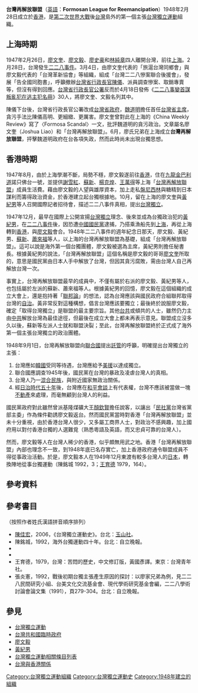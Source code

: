 {{Infobox political party
|name          = 台灣再解放聯盟<br>Formosan League for Reemancipation
|lang1         =
|name_lang1    =
|logo          = 
|colorcode     =     blue
|leader        = [[廖文毅|廖文毅]]
|chairperson   = 
|general_secretary = 
|secretary_general = 
|presidium     = 
|foundation    =    {{start date|1947|06}}（[[上海市_(中華民國)|上海]]）<br>{{start date|1948|02|28}}（[[英屬香港|香港]]）
|解散     = {{end date|1948}}底（[[事實上|事實上]]）
|ideology      = [[台灣獨立|台灣獨立]]
|headquarters  = [[上海市_(中華民國)|上海]]<br>[[英屬香港|香港]]
|international = 
|website       =    <!-- {{URL| }}  --> 
|country       = 台灣
}}
'''台灣再解放聯盟'''（[[英語|英語]]：'''Formosan League for Reemancipation'''）1948年2月28日成立於[[香港|香港]]，是[[第二次世界大戰|第二次世界大戰]]後[[台灣|台灣]]島外的第一個主張[[台灣獨立運動|台灣獨立運動]]組織。

==上海時期==
1947年2月26日，[[廖文奎|廖文奎]]、[[廖文毅|廖文毅]]、[[廖史豪|廖史豪]]和[[林純章|林純章]]四人離開台灣，前往[[上海|上海]]。2月28日，台灣發生[[二二八事件|二二八事件]]。3月4日，由廖文奎代表的「旅滬台灣同鄉會」與廖文毅代表的「台灣革新協會」等組織，組成「台灣二二八慘案聯合後援會」，發展「告全國同胞書」，呼籲撤辦[[台灣省行政長官|台灣省行政長官]][[陳儀|陳儀]]、派員調查慘案、取銷專賣等，但沒有得到回應。[[台灣省行政長官公署|台灣省行政長官公署]]反而於4月18日發佈《[[二二八事變首謀叛亂犯在逃主犯名冊|二二八事變首謀叛亂犯在逃主犯名冊]]》30人，將廖文奎、文毅名列其中。

陳儀下台後，台灣省行政長官公署改成[[台灣省政府|台灣省政府]]，[[魏道明|魏道明]]擔任首任[[台灣省主席|台灣省主席]]，貪污手法比陳儀高明、更細緻、更厲害。廖文奎曾對此在上海的《China Weekly Review》寫了〈Formosa Scandal〉一文，批評魏道明的貪污政治。文章屬名廖文奎（Joshua Liao）和「台灣再解放聯盟」。{{r|共|page=34}}6月，廖氏兄弟在上海成立'''台灣再解放聯盟'''，抨擊魏道明政府在台各項失政，然而此時尚未出現台獨思想。

==香港時期==
1947年8月，由於上海學潮不斷，局勢不穩，廖文毅遂前往[[香港|香港]]，{{r|共|page=總論8}}住在[[九龍|九龍]][[金巴利道|金巴利道]]諾只佛台一號，並提供[[謝雪紅|謝雪紅]]、[[蘇新|蘇新]]、[[楊克煌|楊克煌]]、[[王萬得|王萬得]]等上海「[[台灣再解放聯盟|台灣再解放聯盟]]」成員生活費。藉由廖文毅的人望與雄厚資本，加上走私[[盤尼西林|盤尼西林]]與糖精到日本謀利而籌得政治資金，{{r|共|page=97}}於香港建立起台獨根據地。10月，留在上海的廖文奎與[[黃紀男|黃紀男]]等人召開國際記者招待會，描述二二八事件真相，提出[[台灣獨立|台灣獨立]]。{{r|獨|page=169}}

1947年12月，最早在國際上公開宣揚[[台灣獨立|台灣獨立]]理念、後來並成為台獨政治犯的[[黃紀男|黃紀男]]，在[[二二八事件|二二八事件]]後，因恐遭[[中國國民黨|中國國民黨]]逮捕，乃搭乘漁船先到[[上海|上海]]，再從上海轉到[[香港|香港]]，與[[廖文毅|廖文毅]]會合。1948年二二八事件的週年紀念日那天，廖文毅、黃紀男、[[蘇新|蘇新]]、[[蕭來福|蕭來福]]等人，以上海的台灣再解放聯盟為基礎，組成「台灣再解放聯盟」。這可以說是海外第一個台獨團體，廖文毅被選為主席，黃紀男則擔任秘書長{{r|yellow|page=185-90}}。根據黃紀男的說法，「台灣再解放聯盟」這個名稱是廖文毅的哥哥[[廖文奎|廖文奎]]所取的，意思是國民黨由日本人手中解放了台灣，但因其貪污腐敗，需由台灣人自己再解放台灣一次{{r|yellow|page=188}}。 

事實上，台灣再解放聯盟最早的成員中，不僅有屬於右派的廖文毅、黃紀男等人，也包括屬於左派的蘇新、蕭來福等人。根據黃紀男的回憶，廖文毅在這個組織的成立大會上，還是抱持著「[[聯邦論|聯邦論]]」的想法，認為台灣應該與國民政府合組聯邦取得台灣的[[自治|自治]]。黃非常反對這種構想，倡言台灣應該要獨立；最後終於說服廖文毅，確定「取得台灣獨立」是聯盟的最主要宗旨。其他[[台灣共產黨|台共]]或傾共的人士，雖然仍力主由[[中共|中共]]解放台灣為最佳途徑，但最後在成立大會上都未再表示意見。聯盟成立沒多久以後，蘇新等左派人士就和聯盟決裂；至此，台灣再解放聯盟終於正式成了海外第一個主張台灣獨立的政治團體{{r|yellow|page=188-9}}{{r|r-o-t|page=59-61}}。

1948年9月1日，台灣再解放聯盟向[[聯合國|聯合國]]提出[[託管|託管]]的呼籲，明確提出台灣獨立的主張：

#台灣應如[[韓國|韓國]]受同等待遇，台灣應給予[[美援|美援]]以達成獨立。
#聯合國應調查1945年後，國民黨在台灣的暴政及凌虐台灣人的真相。
#台灣人乃一[[混合民族|混合民族]]，與附近國家無政治關係。
#經[[臺灣日治時期|日治時代五十年]]後，台灣應在[[和談|和平會談]]上有代表權，台灣不應該被當做一塊[[不動產|不動產]]來處理，而毫無顧到台灣人的利益。{{r|reason|page=298}}

國民黨政府對此雖然曾派基隆煤礦大王[[顏欽賢|顏欽賢]]擔任說客，以讓出「[[民社黨|民社黨]]台灣省黨部主委」作為條件勸誘廖文毅返台。然而國民黨當時對香港「台灣再解放聯盟」並未十分重視，由於香港台灣人很少，又多屬工商界人士，對政治不感興趣，加上國府用以對付香港台獨的人選難覓（熟悉粵語及英語，而又忠貞可靠的台灣人）。

然而，廖文毅等人在台灣人稀少的香港，似乎頗無用武之地。香港「台灣再解放聯盟」內部也理念不一致，到1948年底已名存實亡，加上香港政府通令聯盟成員不得從事政治活動。於是，廖文毅本人在1949年12月東渡有較多台灣人的[[日本|日本]]，轉換陣地從事台獨運動（陳銘城 1992，3；[[王育德|王育德]] 1979，164）。{{r|共|page=總論9}}{{r|獨|page=171}}

== 參考資料 ==
{{Reflist|2|refs=
<ref name="獨">{{cite book |title=《台灣獨立運動史》|author=陳佳宏 |publisher= 玉山社|isbn= |date=2006月初版}}</ref>
<ref name="共">{{cite book |title=《台灣獨立的先聲：台灣共和國》|author=[[張炎憲|張炎憲]]等採訪 |publisher= 吳三連基金會|isbn= 957-97656-1-8|date=2000月5月第一版一刷}}</ref>
<ref name="yellow">{{cite book |title=《老牌台獨黃紀男泣血夢迴錄》|author=黃玲珠 |publisher= 獨家出版社|year=1991|place=新店|others=黃紀男口述}}</ref>
<ref name="r-o-t">{{cite book |title=《台灣共和國大統領廖文毅投降始末》|author=李世傑 |publisher= 自由時代出版社|year=1988|place=台北}}</ref>
<ref name="reason">{{Cite journal |author=張炎憲 |year=1992 |title=戰後初期台獨主張產生原因的探討：以廖家兄弟為例 |journal=二二八學術討論會論文集（1991） |page=279-304|publisher=自立晚報|place=台北|others=二二八民間研究小組、台美文化交流基金會、現代學術研究基金會編}}</ref>
}}

==參考書目==
（按照作者姓氏漢語拼音順序排列）
*[[陳佳宏|陳佳宏]]，2006，《台灣獨立運動史》。台北：[[玉山社|玉山社]]。
* 陳銘城，1992，海外台獨運動四十年。台北：自立晚報。
*{{cite book |title=《老牌台獨黃紀男泣血夢迴錄》|author=黃玲珠 |publisher= 獨家出版社|year=1991|place=新店|others=黃紀男口述}}
*{{cite book |title=《台灣共和國大統領廖文毅投降始末》|author=李世傑 |publisher= 自由時代出版社|year=1988|place=台北}}
*王育德，1979，台灣：苦悶的歷史，中文修訂版，黃國彥譯。東京：台灣青年社。
*張炎憲，1992，戰後初期台獨主張產生原因的探討：以廖家兄弟為例，見二二八民間研究小組、台美文化交流基金會、現代學術研究基金會編，二二八學術討論會論文集（1991），頁279-304。台北：自立晚報。

==參見==
*[[台灣獨立運動|台灣獨立運動]]
*[[台灣共和國臨時政府|台灣共和國臨時政府]]
*[[廖文毅|廖文毅]]
*[[黃紀男|黃紀男]]
*[[台灣獨立運動相關條目列表|台灣獨立運動相關條目列表]]
*[[台灣與香港關係|台灣與香港關係]]

[[Category:台灣獨立運動組織|Category:台灣獨立運動組織]]
[[Category:台灣獨立運動史|Category:台灣獨立運動史]]
[[Category:1948年建立的組織|Category:1948年建立的組織]]